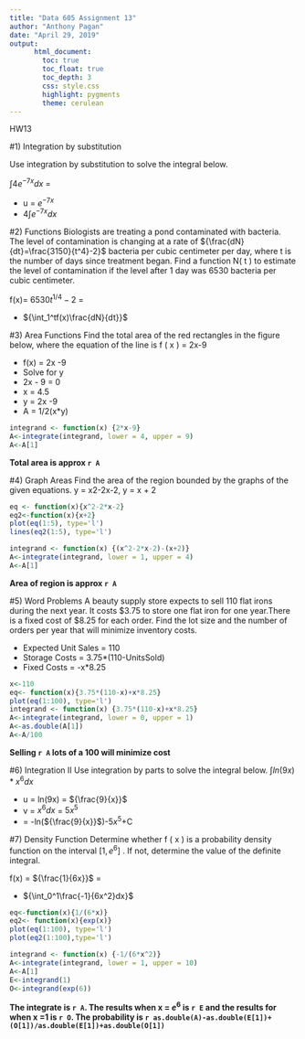 ```yaml
---
title: "Data 605 Assignment 13"
author: "Anthony Pagan"
date: "April 29, 2019"
output: 
      html_document:
        toc: true
        toc_float: true
        toc_depth: 3
        css: style.css
        highlight: pygments
        theme: cerulean
---
```


HW13

#1) Integration by substitution

Use integration by substitution to solve the integral below.

${\int{4e^{-7x}dx}}$ = 

 * u = ${e^{-7x}}$
 * ${{4}\int e^{-7x}dx}$

#2) Functions
Biologists are treating a pond contaminated with bacteria. The level of contamination is changing at a rate of ${\frac{dN}{dt}=\frac{3150}{t^4}-2}$ bacteria per cubic centimeter per day, where t is the number of days since treatment began. Find a function N( t ) to estimate the level of contamination if the level after 1 day was 6530 bacteria per cubic centimeter.

f(x)= ${{6530}{t^{1/4}}-2}$ =

 * ${\int_1^tf(x)\frac{dN}{dt}}$


#3) Area Functions
Find the total area of the red rectangles in the figure below, where the equation of the line is f ( x ) = 2x-9

 * f(x) = 2x -9
 * Solve for y
 * 2x - 9 = 0
 * x = 4.5
 * y = 2x -9
 * A = 1/2(x*y)
```r
integrand <- function(x) {2*x-9} 
A<-integrate(integrand, lower = 4, upper = 9)
A<-A[1]
```


**Total area is approx `r A`**

#4) Graph Areas
Find the area of the region bounded by the graphs of the given equations.
y = x2-2x-2, y = x + 2


```r
eq <- function(x){x^2-2*x-2}
eq2<-function(x){x+2}
plot(eq(1:5), type='l')
lines(eq2(1:5), type='l')

integrand <- function(x) {(x^2-2*x-2)-(x+2)} 
A<-integrate(integrand, lower = 1, upper = 4)
A<-A[1]
```

**Area of region is approx `r A`**

#5) Word Problems
A beauty supply store expects to sell 110 flat irons during the next year. It costs $3.75 to store one flat iron for one year.There is a fixed cost of $8.25 for each order. Find the lot size and the number of orders per year that will minimize inventory costs.

* Expected Unit Sales = 110
* Storage Costs = 3.75*(110-UnitsSold)
* Fixed Costs = -x*8.25

```r
x<-110
eq<- function(x){3.75*(110-x)+x*8.25}
plot(eq(1:100), type='l')
integrand <- function(x) {3.75*(110-x)+x*8.25}
A<-integrate(integrand, lower = 0, upper = 1)
A<-as.double(A[1])
A<-A/100
```

**Selling `r A` lots of a 100 will minimize cost**

#6) Integration II
Use integration by parts to solve the integral below.
${\int{ln(9x)}* x^6dx}$

* u = ln(9x) = ${\frac{9}{x}}$
* v = ${x^6dx}$ = ${5x^5}$
* = -ln(${\frac{9}{x}}$)-${5x^5}$+C

#7) Density Function
Determine whether f ( x ) is a probability density function on the interval ${[1,e^6}]$ . If not, determine the value of the definite integral.

f(x) = ${\frac{1}{6x}}$ =

* ${\int_0^1\frac{-1}{6x^2}dx}$

```r
eq<-function(x){1/(6*x)}
eq2<- function(x){exp(x)}
plot(eq(1:100), type='l')
plot(eq2(1:100),type='l')

integrand <- function(x) {-1/(6*x^2)} 
A<-integrate(integrand, lower = 1, upper = 10)
A<-A[1]
E<-integrand(1)
O<-integrand(exp(6))

```


**The integrate is `r A`. The results when x = ${e^6}$ is `r E` and the results for when x =1 is `r O`. The probability is `r as.double(A)-as.double(E[1])+(O[1])/as.double(E[1])+as.double(O[1])`**